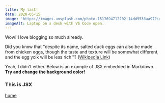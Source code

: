 ```yaml
---
title: My last! 
date: 2020-05-15
image: 'https://images.unsplash.com/photo-1517694712202-14dd9538aa97?ixlib=rb-1.2.1&ixid=eyJhcHBfaWQiOjEyMDd9&auto=format&fit=crop&w=2100&q=80'
imageAlt: Laptop on a desk with VS Code open.
---
```


Wow! I love blogging so much already.

Did you know that "despite its name, salted duck eggs can also be made from chicken eggs, though the taste and texture will be somewhat different, and the egg yolk will be less rich."? ([Wikipedia Link](https://en.wikipedia.org/wiki/Salted_duck_egg))

Yeah, I didn't either.
Below is an example of JSX embedded in Markdown. <br /> **Try and change
the background color!**

<div style={{ padding: '20px', backgroundColor: 'pink' }}>
  <h3>This is JSX</h3>
  <a href="/">home</a>
</div>
